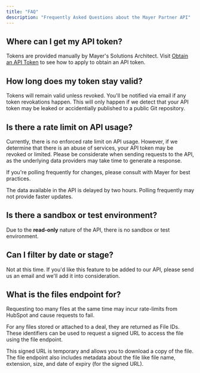```yaml
---
title: "FAQ"
description: "Frequently Asked Questions about the Mayer Partner API"
---
```


## Where can I get my API token?

Tokens are provided manually by Mayer's Solutions Architect. Visit [Obtain an API Token](/essentials/get-access) to see how to apply to obtain an API token.

## How long does my token stay valid?

Tokens will remain valid unless revoked. You'll be notified via email if any token revokations happen. This will only happen if we detect that your API token may be leaked or accidentially published to a public Git repository.

## Is there a rate limit on API usage?

Currently, there is no enforced rate limit on API usage. However, if we determine that there is an abuse of services, your API token may be revoked or limited. Please be considerate when sending requests to the API, as the underlying data providers may take time to generate a response.

If you're polling frequently for changes, please consult with Mayer for best practices.

<Info>
  The data available in the API is delayed by two hours. Polling frequently may not provide faster updates.
</Info>

## Is there a sandbox or test environment?

Due to the **read-only** nature of the API, there is no sandbox or test environment.

## Can I filter by date or stage?

Not at this time. If you'd like this feature to be added to our API, please send us an email and we'll add it into consideration.

## What is the files endpoint for?

<Warning>
  Requesting too many files at the same time may incur rate-limits from HubSpot and cause requests to fail.
</Warning>

For any files stored or attached to a deal, they are returned as File IDs. These identifiers can be used to request a signed URL to access the file using the file endpoint. 

This signed URL is temporary and allows you to download a copy of the file. The file endpoint also includes metadata about the file like file name, extension, size, and date of expiry (for the signed URL).